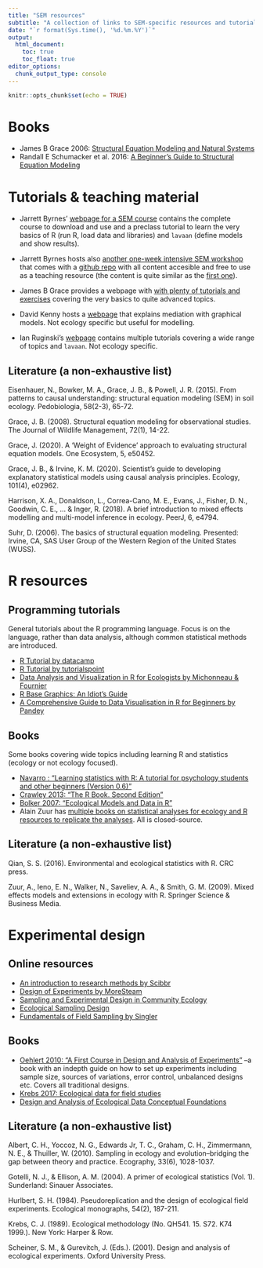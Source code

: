 ```yaml
---
title: "SEM resources"
subtitle: "A collection of links to SEM-specific resources and tutorials"
date: "`r format(Sys.time(), '%d.%m.%Y')`"
output:
  html_document:
    toc: true
    toc_float: true
editor_options:
  chunk_output_type: console
---
```



```r
knitr::opts_chunk$set(echo = TRUE)
```


# Books

* James B Grace 2006: [Structural Equation Modeling and Natural Systems](https://www.cambridge.org/core/books/structural-equation-modeling-and-natural-systems/D05B2328107F91AF772182F3AF88EB12)
* Randall E Schumacker et al. 2016: [A Beginner's Guide to Structural Equation Modeling](https://www.routledge.com/A-Beginners-Guide-to-Structural-Equation-Modeling-Fourth-Edition/Schumacker-Lomax-Schumacker-Lomax/p/book/9781138811935)


# Tutorials & teaching material

* Jarrett Byrnes' [webpage for a SEM course](http://jarrettbyrnes.info/ubc_sem/) contains the complete course to download and use and a preclass tutorial to learn the very basics of R (run R, load data and libraries) and `lavaan` (define models and show results).

* Jarrett Byrnes hosts also [another one-week intensive SEM workshop](https://jebyrnes.github.io/semclass/index.html) that comes with a  [github repo](https://github.com/jebyrnes/semclass) with all content accesible and free to use as a teaching resource (the content is quite similar as the [first one](http://jarrettbyrnes.info/ubc_sem/)).

* James B Grace provides a webpage with [with plenty of tutorials and exercises](https://www.usgs.gov/centers/wetland-and-aquatic-research-center/science/quantitative-analysis-using-structural-equation?qt-science_center_objects=0#qt-science_center_objects) covering the very basics to quite advanced topics.

* David Kenny hosts a [webpage](http://davidakenny.net/cm/mediate.htm) that explains mediation with graphical models. Not ecology specific but useful for modelling.

* Ian Ruginski's [webpage](https://www.ianruginski.com/post/) contains multiple tutorials covering a wide range of topics and `lavaan`. Not ecology specific.


## Literature (a non-exhaustive list)
Eisenhauer, N., Bowker, M. A., Grace, J. B., & Powell, J. R. (2015). From patterns to causal understanding: structural equation modeling (SEM) in soil ecology. Pedobiologia, 58(2-3), 65-72.

Grace, J. B. (2008). Structural equation modeling for observational studies. The Journal of Wildlife Management, 72(1), 14-22.

Grace, J. (2020). A 'Weight of Evidence' approach to evaluating structural equation models. One Ecosystem, 5, e50452.

Grace, J. B., & Irvine, K. M. (2020). Scientist’s guide to developing explanatory statistical models using causal analysis principles. Ecology, 101(4), e02962.

Harrison, X. A., Donaldson, L., Correa-Cano, M. E., Evans, J., Fisher, D. N., Goodwin, C. E., ... & Inger, R. (2018). A brief introduction to mixed effects modelling and multi-model inference in ecology. PeerJ, 6, e4794.

Suhr, D. (2006). The basics of structural equation modeling. Presented: Irvine, CA, SAS User Group of the Western Region of the United States (WUSS).


# R resources
## Programming tutorials
General tutorials about the R programming language. Focus is on the language, rather than data analysis, although common statistical methods are introduced.

* [R Tutorial by datacamp](https://www.statmethods.net/r-tutorial/index.html)
* [R Tutorial by tutorialspoint](https://www.tutorialspoint.com/r/index.htm)
* [Data Analysis and Visualization in R for Ecologists by Michonneau & Fournier](https://datacarpentry.org/R-ecology-lesson/index.html)
* [R Base Graphics: An Idiot's Guide](https://rstudio-pubs-static.s3.amazonaws.com/7953_4e3efd5b9415444ca065b1167862c349.html)
* [A Comprehensive Guide to Data Visualisation in R for Beginners by Pandey](https://towardsdatascience.com/a-guide-to-data-visualisation-in-r-for-beginners-ef6d41a34174)


## Books
Some books covering wide topics including learning R and statistics (ecology or not ecology focused).

* [Navarro : "Learning statistics with R: A tutorial for psychology students and other beginners (Version 0.6)"](https://learningstatisticswithr.com/lsr-0.6.pdf)
* [Crawley 2013: "The R Book. Second Edition"](https://www.cs.upc.edu/~robert/teaching/estadistica/TheRBook.pdf)
* [Bolker 2007: "Ecological Models and Data in R"](https://ms.mcmaster.ca/~bolker/emdbook/book.pdf)
* Alain Zuur has [multiple books on statistical analyses for ecology and R resources to replicate the analyses](https://highstat.com/index.php). All is closed-source.



## Literature (a non-exhaustive list)

Qian, S. S. (2016). Environmental and ecological statistics with R. CRC press.

Zuur, A., Ieno, E. N., Walker, N., Saveliev, A. A., & Smith, G. M. (2009). Mixed effects models and extensions in ecology with R. Springer Science & Business Media.


# Experimental design
## Online resources
* [An introduction to research methods by Scibbr](https://www.scribbr.com/category/methodology/)
* [Design of Experiments by MoreSteam](https://www.moresteam.com/toolbox/design-of-experiments.cfm)
* [Sampling and Experimental Design in Community Ecology](http://ordination.okstate.edu/sampling.htm)
* [Ecological Sampling
Design](https://training.fws.gov/courses/CSP/CSP3200/resources/ecological-sampling-design-14.pdf)
* [Fundamentals of Field Sampling by Singler](http://www.ecologyandevolution.org/fieldresearch.html)


## Books
* [Oehlert 2010: "A First Course in Design and Analysis of Experiments"](http://users.stat.umn.edu/~gary/book/fcdae.pdf)
--a book with an indepth guide on how to set up experiments including sample size, sources of variations, error control, unbalanced designs etc. Covers all traditional designs.
* [Krebs 2017: Ecological data for field studies](https://www.zoology.ubc.ca/~krebs/downloads/krebs_chapter_01_2017.pdf)
* [Design and Analysis of Ecological Data Conceptual Foundations](http://www.umass.edu/landeco/teaching/ecodata/schedule/ecological.data.pdf)



## Literature (a non-exhaustive list)
Albert, C. H., Yoccoz, N. G., Edwards Jr, T. C., Graham, C. H., Zimmermann, N. E., & Thuiller, W. (2010). Sampling in ecology and evolution–bridging the gap between theory and practice. Ecography, 33(6), 1028-1037.

Gotelli, N. J., & Ellison, A. M. (2004). A primer of ecological statistics (Vol. 1). Sunderland: Sinauer Associates.

Hurlbert, S. H. (1984). Pseudoreplication and the design of ecological field experiments. Ecological monographs, 54(2), 187-211.

Krebs, C. J. (1989). Ecological methodology (No. QH541. 15. S72. K74 1999.). New York: Harper & Row.

Scheiner, S. M., & Gurevitch, J. (Eds.). (2001). Design and analysis of ecological experiments. Oxford University Press.

